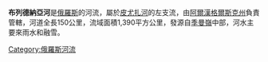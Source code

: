 '''布列德納亞河'''是[[俄羅斯|俄羅斯]]的河流，屬於[[皮尤扎河|皮尤扎河]]的左支流，由[[阿爾漢格爾斯克州|阿爾漢格爾斯克州]]負責管轄，河道全長150公里，流域面積1,390平方公里，發源自[[季曼嶺|季曼嶺]]中部，河水主要來雨水和融雪。

{{Russia-geo-stub}}
[[Category:俄羅斯河流|Category:俄羅斯河流]]